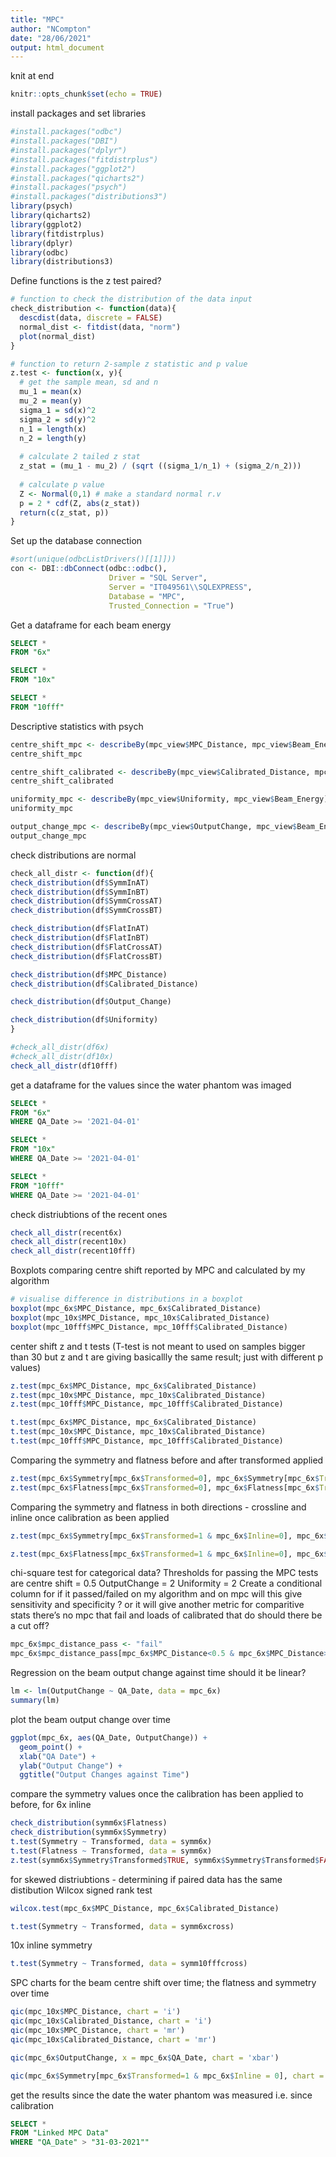 ```yaml
---
title: "MPC"
author: "NCompton"
date: "28/06/2021"
output: html_document
---
```


knit at end

```r
knitr::opts_chunk$set(echo = TRUE)
```

install packages and set libraries
```r
#install.packages("odbc")
#install.packages("DBI")
#install.packages("dplyr")
#install.packages("fitdistrplus")
#install.packages("ggplot2")
#install.packages("qicharts2")
#install.packages("psych")
#install.packages("distributions3")
library(psych)
library(qicharts2)
library(ggplot2)
library(fitdistrplus)
library(dplyr)
library(odbc)
library(distributions3)
```

Define functions
is the z test paired? 
```r
# function to check the distribution of the data input
check_distribution <- function(data){
  descdist(data, discrete = FALSE)
  normal_dist <- fitdist(data, "norm")
  plot(normal_dist)
}

# function to return 2-sample z statistic and p value
z.test <- function(x, y){
  # get the sample mean, sd and n
  mu_1 = mean(x)
  mu_2 = mean(y)
  sigma_1 = sd(x)^2
  sigma_2 = sd(y)^2
  n_1 = length(x)
  n_2 = length(y)
  
  # calculate 2 tailed z stat
  z_stat = (mu_1 - mu_2) / (sqrt ((sigma_1/n_1) + (sigma_2/n_2)))
  
  # calculate p value
  Z <- Normal(0,1) # make a standard normal r.v
  p = 2 * cdf(Z, abs(z_stat))
  return(c(z_stat, p))
}
```


Set up the database connection
```r
#sort(unique(odbcListDrivers()[[1]]))
con <- DBI::dbConnect(odbc::odbc(), 
                      Driver = "SQL Server", 
                      Server = "IT049561\\SQLEXPRESS", 
                      Database = "MPC", 
                      Trusted_Connection = "True")
```


Get a dataframe for each beam energy
```sql
SELECT *
FROM "6x"
```
```sql
SELECT *
FROM "10x"

```
```sql
SELECT *
FROM "10fff"

```


Descriptive statistics with psych
```r
centre_shift_mpc <- describeBy(mpc_view$MPC_Distance, mpc_view$Beam_Energy)
centre_shift_mpc

centre_shift_calibrated <- describeBy(mpc_view$Calibrated_Distance, mpc_view$Beam_Energy)
centre_shift_calibrated

uniformity_mpc <- describeBy(mpc_view$Uniformity, mpc_view$Beam_Energy)
uniformity_mpc

output_change_mpc <- describeBy(mpc_view$OutputChange, mpc_view$Beam_Energy)
output_change_mpc
```

check distributions are normal

```r

check_all_distr <- function(df){
check_distribution(df$SymmInAT)
check_distribution(df$SymmInBT)
check_distribution(df$SymmCrossAT)
check_distribution(df$SymmCrossBT)

check_distribution(df$FlatInAT)
check_distribution(df$FlatInBT)
check_distribution(df$FlatCrossAT)
check_distribution(df$FlatCrossBT)

check_distribution(df$MPC_Distance)
check_distribution(df$Calibrated_Distance)

check_distribution(df$Output_Change)

check_distribution(df$Uniformity)
}

```

```r
#check_all_distr(df6x)
#check_all_distr(df10x)
check_all_distr(df10fff)
```


get a dataframe for the values since the water phantom was imaged

```sql
SELECt *
FROM "6x"
WHERE QA_Date >= '2021-04-01'

```

```sql
SELECt *
FROM "10x"
WHERE QA_Date >= '2021-04-01'

```

```sql
SELECt *
FROM "10fff"
WHERE QA_Date >= '2021-04-01'

```

check distriubtions of the recent ones
```r
check_all_distr(recent6x)
check_all_distr(recent10x)
check_all_distr(recent10fff)
```


Boxplots comparing centre shift reported by MPC and calculated by my algorithm
```r
# visualise difference in distributions in a boxplot
boxplot(mpc_6x$MPC_Distance, mpc_6x$Calibrated_Distance)
boxplot(mpc_10x$MPC_Distance, mpc_10x$Calibrated_Distance)
boxplot(mpc_10fff$MPC_Distance, mpc_10fff$Calibrated_Distance)
```

center shift z and t tests
(T-test is not meant to used on samples bigger than 30 but z and t are giving basicallly the same result; just with different p values)
```r
z.test(mpc_6x$MPC_Distance, mpc_6x$Calibrated_Distance)
z.test(mpc_10x$MPC_Distance, mpc_10x$Calibrated_Distance)
z.test(mpc_10fff$MPC_Distance, mpc_10fff$Calibrated_Distance)

t.test(mpc_6x$MPC_Distance, mpc_6x$Calibrated_Distance)
t.test(mpc_10x$MPC_Distance, mpc_10x$Calibrated_Distance)
t.test(mpc_10fff$MPC_Distance, mpc_10fff$Calibrated_Distance)
```

Comparing the symmetry and flatness before and after transformed applied 
```r
z.test(mpc_6x$Symmetry[mpc_6x$Transformed=0], mpc_6x$Symmetry[mpc_6x$Transformed=1])
z.test(mpc_6x$Flatness[mpc_6x$Transformed=0], mpc_6x$Flatness[mpc_6x$Transformed=1])
```

Comparing the symmetry and flatness in both directions - crossline and inline
once calibration as been applied
```r
z.test(mpc_6x$Symmetry[mpc_6x$Transformed=1 & mpc_6x$Inline=0], mpc_6x$Symmetry[mpc_6x$Transformed=1 & mpc_6x$Inline=1])

z.test(mpc_6x$Flatness[mpc_6x$Transformed=1 & mpc_6x$Inline=0], mpc_6x$Flatness[mpc_6x$Transformed=1 & mpc_6x$Inline=1])
```


chi-square test for categorical data? 
Thresholds for passing the MPC tests are
centre shift = 0.5
OutputChange = 2
Uniformity = 2
Create a conditional column for if it passed/failed on my algorithm and on mpc
will this give sensitivity and specificity ?
or it will give another metric for comparitive stats
there's no mpc that fail and loads of calibrated that do
should there be a cut off?
```r
mpc_6x$mpc_distance_pass <- "fail"
mpc_6x$mpc_distance_pass[mpc_6x$MPC_Distance<0.5 & mpc_6x$MPC_Distance> -0.5] <- "pass"
```



Regression on the beam output change against time
should it be linear?

```r
lm <- lm(OutputChange ~ QA_Date, data = mpc_6x)
summary(lm)
```

plot the beam output change over time
```r
ggplot(mpc_6x, aes(QA_Date, OutputChange)) +
  geom_point() +
  xlab("QA Date") +
  ylab("Output Change") +
  ggtitle("Output Changes against Time")

```

compare the symmetry values once the calibration has been applied to before, for 6x inline
```r
check_distribution(symm6x$Flatness)
check_distribution(symm6x$Symmetry)
t.test(Symmetry ~ Transformed, data = symm6x)
t.test(Flatness ~ Transformed, data = symm6x)
z.test(symm6x$Symmetry$Transformed$TRUE, symm6x$Symmetry$Transformed$FALSE)
```

for skewed distriubtions - determining if paired data has the same distibution
Wilcox signed rank test
```r
wilcox.test(mpc_6x$MPC_Distance, mpc_6x$Calibrated_Distance)
```


```r
t.test(Symmetry ~ Transformed, data = symm6xcross)

```
10x inline symmetry


```r
t.test(Symmetry ~ Transformed, data = symm10fffcross)

```
SPC charts for the beam centre shift over time;
the flatness and symmetry over time
```r

qic(mpc_10x$MPC_Distance, chart = 'i')
qic(mpc_10x$Calibrated_Distance, chart = 'i')
qic(mpc_10x$MPC_Distance, chart = 'mr')
qic(mpc_10x$Calibrated_Distance, chart = 'mr')

qic(mpc_6x$OutputChange, x = mpc_6x$QA_Date, chart = 'xbar')

qic(mpc_6x$Symmetry[mpc_6x$Transformed=1 & mpc_6x$Inline = 0], chart = 'mr')
```

get the results since the date the water phantom was measured i.e. since calibration
```sql
SELECT * 
FROM "Linked MPC Data"
WHERE "QA_Date" > "31-03-2021"" 

```

